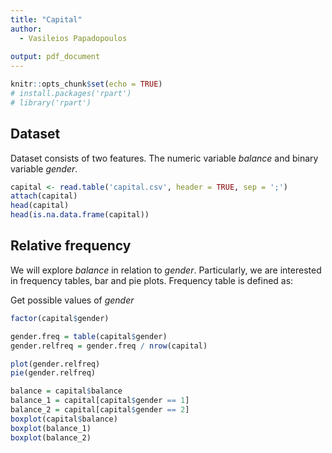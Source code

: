 ```yaml
---
title: "Capital"
author:
  - Vasileios Papadopoulos
  
output: pdf_document
---
```


```r
knitr::opts_chunk$set(echo = TRUE)
# install.packages('rpart')
# library('rpart')
```

## Dataset
Dataset consists of two features. The numeric variable *balance* and binary variable *gender*. 

```r
capital <- read.table('capital.csv', header = TRUE, sep = ';')
attach(capital)
head(capital)
head(is.na.data.frame(capital))
```

## Relative frequency
We will explore *balance* in relation to *gender*. Particularly, we are interested in frequency tables, bar and pie plots. Frequency table is defined as:

\begin{equation} 
  \hat{\text{Relative Frequency}} = \frac{\text{Frequency}}{\text{Sample Size}}
\end{equation}

Get possible values of *gender*

```r
factor(capital$gender)
```

```r
gender.freq = table(capital$gender)
gender.relfreq = gender.freq / nrow(capital)
```

```r
plot(gender.relfreq)
pie(gender.relfreq)
```

```r
balance = capital$balance
balance_1 = capital[capital$gender == 1]
balance_2 = capital[capital$gender == 2]
boxplot(capital$balance)
boxplot(balance_1)
boxplot(balance_2)
```



